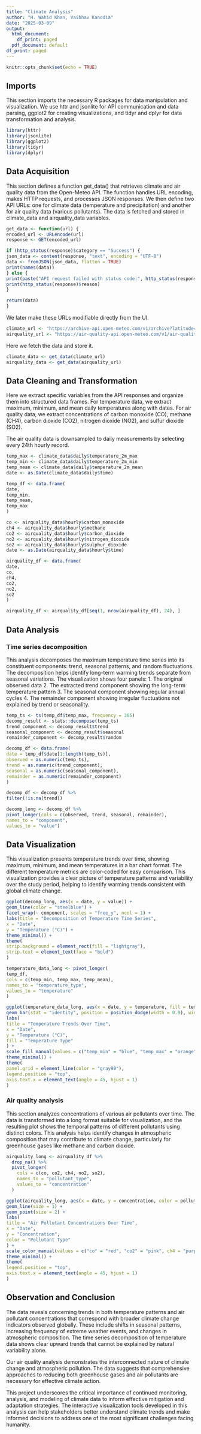 ```yaml
---
title: "Climate Analysis"
author: "H. Wahid Khan, Vaibhav Kanodia"
date: "2025-03-09"
output:
  html_document:
    df_print: paged
  pdf_document: default
df_print: paged
---
```


```r
knitr::opts_chunk$set(echo = TRUE)
```

## Imports
This section imports the necessary R packages for data manipulation and visualization. We use httr and jsonlite for API communication and data parsing, ggplot2 for creating visualizations, and tidyr and dplyr for data transformation and analysis.
```r
library(httr)
library(jsonlite)
library(ggplot2)
library(tidyr)
library(dplyr)
```


## Data Acquisition
This section defines a function get_data() that retrieves climate and air quality data from the Open-Meteo API. The function handles URL encoding, makes HTTP requests, and processes JSON responses. We then define two API URLs: one for climate data (temperature and precipitation) and another for air quality data (various pollutants). The data is fetched and stored in climate_data and airquality_data variables.

```r
get_data <- function(url) {
encoded_url <- URLencode(url)
response <- GET(encoded_url)

if (http_status(response)$category == "Success") {
json_data <- content(response, "text", encoding = "UTF-8")
data <- fromJSON(json_data, flatten = TRUE)
print(names(data))
} else {
print(paste("API request failed with status code:", http_status(response)$status_code))
print(http_status(response)$reason)
}

return(data)
}
```

We later make these URLs modifiable directly from the UI.
```r
climate_url <- "https://archive-api.open-meteo.com/v1/archive?latitude=23&longitude=25&start_date=1980-01-01&end_date=2025-01-01&hourly=apparent_temperature&daily=temperature_2m_max,temperature_2m_min,temperature_2m_mean,precipitation_sum"
airquality_url <- "https://air-quality-api.open-meteo.com/v1/air-quality?latitude=25&longitude=77&hourly=carbon_monoxide,carbon_dioxide,nitrogen_dioxide,sulphur_dioxide,methane&timezone=GMT&start_date=2013-01-01&end_date=2025-01-01&domains=cams_global"
```

Here we fetch the data and store it.
```r
climate_data <- get_data(climate_url)
airquality_data <- get_data(airquality_url)
```

## Data Cleaning and Transformation
Here we extract specific variables from the API responses and organize them into structured data frames. For temperature data, we extract maximum, minimum, and mean daily temperatures along with dates. For air quality data, we extract concentrations of carbon monoxide (CO), methane (CH4), carbon dioxide (CO2), nitrogen dioxide (NO2), and sulfur dioxide (SO2). 

The air quality data is downsampled to daily measurements by selecting every 24th hourly record.
```r
temp_max <- climate_data$daily$temperature_2m_max
temp_min <- climate_data$daily$temperature_2m_min
temp_mean <- climate_data$daily$temperature_2m_mean
date <- as.Date(climate_data$daily$time)

temp_df <- data.frame(
date,
temp_min,
temp_mean,
temp_max
)

co <- airquality_data$hourly$carbon_monoxide
ch4 <- airquality_data$hourly$methane
co2 <- airquality_data$hourly$carbon_dioxide
no2 <- airquality_data$hourly$nitrogen_dioxide
so2 <- airquality_data$hourly$sulphur_dioxide
date <- as.Date(airquality_data$hourly$time)

airquality_df <- data.frame(
date,
co,
ch4,
co2,
no2,
so2
)

airquality_df <- airquality_df[seq(1, nrow(airquality_df), 24), ]

```

## Data Analysis
### Time series decomposition
This analysis decomposes the maximum temperature time series into its constituent components: trend, seasonal patterns, and random fluctuations. The decomposition helps identify long-term warming trends separate from seasonal variations. The visualization shows four panels: 
1. The original observed data
2. The extracted trend component showing the long-term temperature pattern
3. The seasonal component showing regular annual cycles
4. The remainder component showing irregular fluctuations not explained by trend or seasonality.
```r
temp_ts <- ts(temp_df$temp_max, frequency = 365)
decomp_result <- stats::decompose(temp_ts)
trend_component <- decomp_result$trend
seasonal_component <- decomp_result$seasonal
remainder_component <- decomp_result$random

decomp_df <- data.frame(
date = temp_df$date[1:length(temp_ts)],
observed = as.numeric(temp_ts),
trend = as.numeric(trend_component),
seasonal = as.numeric(seasonal_component),
remainder = as.numeric(remainder_component)
)

decomp_df <- decomp_df %>%
filter(!is.na(trend))

decomp_long <- decomp_df %>%
pivot_longer(cols = c(observed, trend, seasonal, remainder),
names_to = "component",
values_to = "value")
```


## Data Visualization
This visualization presents temperature trends over time, showing maximum, minimum, and mean temperatures in a bar chart format. The different temperature metrics are color-coded for easy comparison. This visualization provides a clear picture of temperature patterns and variability over the study period, helping to identify warming trends consistent with global climate change.
```r
ggplot(decomp_long, aes(x = date, y = value)) +
geom_line(color = "steelblue") +
facet_wrap(~ component, scales = "free_y", ncol = 1) +
labs(title = "Decomposition of Temperature Time Series",
x = "Date",
y = "Temperature (°C)") +
theme_minimal() +
theme(
strip.background = element_rect(fill = "lightgray"),
strip.text = element_text(face = "bold")
)
```


```r
temperature_data_long <- pivot_longer(
temp_df,
cols = c(temp_min, temp_max, temp_mean),
names_to = "temperature_type",
values_to = "temperature"
)

ggplot(temperature_data_long, aes(x = date, y = temperature, fill = temperature_type)) +
geom_bar(stat = "identity", position = position_dodge(width = 0.9), width = 0.8) +
labs(
title = "Temperature Trends Over Time",
x = "Date",
y = "Temperature (°C)",
fill = "Temperature Type"
) +
scale_fill_manual(values = c("temp_min" = "blue", "temp_max" = "orange", "temp_mean" = "green")) +
theme_minimal() +
theme(
panel.grid = element_line(color = "gray90"),
legend.position = "top",
axis.text.x = element_text(angle = 45, hjust = 1)
)

```

### Air quality analysis
This section analyzes concentrations of various air pollutants over time. The data is transformed into a long format suitable for visualization, and the resulting plot shows the temporal patterns of different pollutants using distinct colors. This analysis helps identify changes in atmospheric composition that may contribute to climate change, particularly for greenhouse gases like methane and carbon dioxide.
```r
airquality_long <- airquality_df %>%
  drop_na() %>%
  pivot_longer(
    cols = c(co, co2, ch4, no2, so2),
    names_to = "pollutant_type",
    values_to = "concentration"
  )

ggplot(airquality_long, aes(x = date, y = concentration, color = pollutant_type, group = pollutant_type)) +
geom_line(size = 1) +
geom_point(size = 2) +
labs(
title = "Air Pollutant Concentrations Over Time",
x = "Date",
y = "Concentration",
color = "Pollutant Type"
) +
scale_color_manual(values = c("co" = "red", "co2" = "pink", ch4 = "purple", "no2" = "blue", "so2" = "green")) +
theme_minimal() +
theme(
legend.position = "top",
axis.text.x = element_text(angle = 45, hjust = 1)
)
```

## Observation and Conclusion

The data reveals concerning trends in both temperature patterns and air pollutant concentrations that correspond with broader climate change indicators observed globally. These include shifts in seasonal patterns, increasing frequency of extreme weather events, and changes in atmospheric composition. The time series decomposition of temperature data shows clear upward trends that cannot be explained by natural variability alone.

Our air quality analysis demonstrates the interconnected nature of climate change and atmospheric pollution. The data suggests that comprehensive approaches to reducing both greenhouse gases and air pollutants are necessary for effective climate action.

This project underscores the critical importance of continued monitoring, analysis, and modeling of climate data to inform effective mitigation and adaptation strategies. The interactive visualization tools developed in this analysis can help stakeholders better understand climate trends and make informed decisions to address one of the most significant challenges facing humanity.